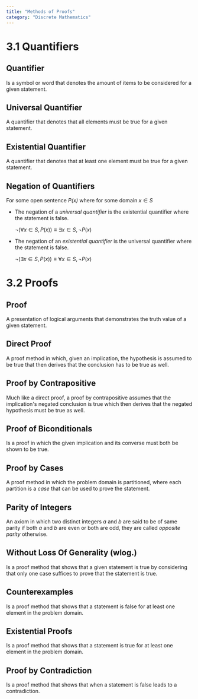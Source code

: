 ```yaml
---
title: "Methods of Proofs"
category: "Discrete Mathematics"
---
```


# 3.1 Quantifiers

## Quantifier

Is a symbol or word that denotes the amount of items to be considered for a
given statement.

## Universal Quantifier

A quantifier that denotes that all elements must be true for a given statement.

## Existential Quantifier

A quantifier that denotes that at least one element must be true for a given
statement.

## Negation of Quantifiers

For some open sentence _P(x)_ where for some domain $x \in S$

- The negation of a _universal quantifier_ is the existential quantifier
  where the statement is false.

  $\lnot(\forall x \in S, P(x)) \equiv \exists x \in S, \lnot P(x)$

- The negation of an _existential quantifier_ is the universal quantifier
  where the statement is false.

  $\lnot(\exists x \in S, P(x)) \equiv \forall x \in S, \lnot P(x)$

# 3.2 Proofs

## Proof

A presentation of logical arguments that demonstrates the truth value of a given
statement.

## Direct Proof

A proof method in which, given an implication, the hypothesis is assumed to be true
that then derives that the conclusion has to be true as well.

## Proof by Contrapositive

Much like a direct proof, a proof by contrapositive assumes that the implication's
negated conclusion is true which then derives that the negated hypothesis must be
true as well.

## Proof of Biconditionals

Is a proof in which the given implication and its converse must both be shown to be
true.

## Proof by Cases

A proof method in which the problem domain is partitioned, where each partition is a
_case_ that can be used to prove the statement.

## Parity of Integers

An axiom in which two distinct integers _a_ and _b_ are said to be of same parity if
both _a_ and _b_ are even or both are odd, they are called _opposite parity_ otherwise.

## Without Loss Of Generality (wlog.)

Is a proof method that shows that a given statement is true by considering that only
one case suffices to prove that the statement is true.

## Counterexamples

Is a proof method that shows that a statement is false for at least one element in the
problem domain.

## Existential Proofs

Is a proof method that shows that a statement is true for at least one element in the
problem domain.

## Proof by Contradiction

Is a proof method that shows that when a statement is false leads to a contradiction.
